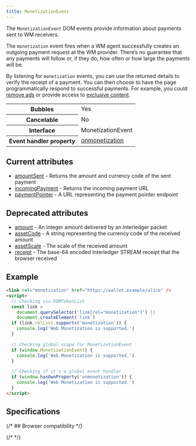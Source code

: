```yaml
---
title: MonetizationEvent
---
```



The `MonetizationEvent` DOM events provide information about payments sent to WM receivers.

The `monetization` event fires when a WM agent successfully creates an outgoing payment request at the WM provider. There’s no guarantee that any payments will follow or, if they do, how often or how large the payments will be.

By listening for `monetization` events, you can use the returned details to verify the receipt of a payment. You can then choose to have the page programmatically respond to successful payments. For example, you could [remove ads](/docs/guides/remove-ads) or provide access to [exclusive content](/docs/guides/provide-exclusive-content).

<table>
  <tr>
    <th>Bubbles</th>
    <td>Yes</td>
  </tr>
  <tr>
    <th>Cancelable</th>
    <td>No</td>
  </tr>
  <tr>
    <th>Interface</th>
    <td>MonetizationEvent</td>
  </tr>
  <tr>
    <th>Event handler property</th>
    <td>
      <a href='/docs/references/onmonetization'>onmonetization</a>
    </td>
  </tr>
</table>

## Current attributes

- [amountSent](/docs/references/attributes/amountsent) - Returns the amount and currency code of the sent payment
- [incomingPayment](/docs/references/attributes/incomingpayment) - Returns the incoming payment URL
- [paymentPointer](/docs/references/attributes/paymentpointer) - A URL representing the payment pointer endpoint

## Deprecated attributes

- [amount](/docs/references/attributes/amount) - An integer amount delivered by an Interledger packet
- [assetCode](/docs/references/attributes/assetcode) - A string representing the currency code of the received amount
- [assetScale](/docs/references/attributes/assetscale) - The scale of the received amount
- [receipt](/docs/references/attributes/receipt) - The base-64 encoded Interledger STREAM receipt that the browser received

## Example

```html
<link rel="monetization" href="https://wallet.example/alice" />
<script>
  // Checking via DOMTokenList
  const link =
    document.querySelector('link[rel="monetization"]') ||
    document.createElement('link')
  if (link.relList.supports('monetization')) {
    console.log('Web Monetization is supported.')
  }

  // Checking global scope for MonetizationEvent
  if (window.MonetizationEvent) {
    console.log('Web Monetization is supported.')
  }

  // Checking if it's a global event handler
  if (window.hasOwnProperty('onmonetization')) {
    console.log('Web Monetization is supported.')
  }
</script>
```

## Specifications

<Specification anchor='monetizationevent-interface' />

{/* ## Browser compatibility */}

{/* <BrowserCompat json={data} /> */}
